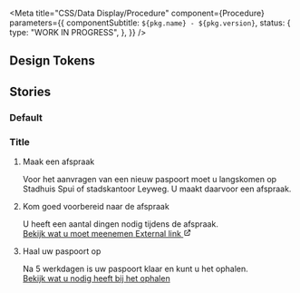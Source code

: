 
<Meta
  title="CSS/Data Display/Procedure"
  component={Procedure}
  parameters={{
    componentSubtitle: `${pkg.name} - ${pkg.version}`,
    status: {
      type: "WORK IN PROGRESS",
    },
  }}
/>

<Description markdown={readme} />

## Design Tokens

<DesignTokenDocBlock categoryName="Data Display" viewType="table" />

## Stories

### Default

<Canvas>
  <Story name="Default">
    <div className="denhaag-procedure-container">
      <h3 className="denhaag-procedure__heading">Title</h3>
      <ol className="denhaag-process-steps denhaag-procedure">
        <li className="denhaag-process-steps__step denhaag-process-steps__step--current">
          <div className="denhaag-process-steps__step-header">
            <div className="denhaag-step-marker denhaag-step-marker--current"></div>
            <p className="denhaag-process-steps__step-heading utrecht-heading-4">Maak een afspraak</p>
          </div>
          <div className="denhaag-process-steps__step-body">
            <div className="denhaag-step-marker__connector denhaag-step-marker__connector--current denhaag-step-marker__connector--main-to-nested"></div>
            <div className="denhaag-process-steps__step-meta">
              <p className="utrecht-paragraph">
                Voor het aanvragen van een nieuw paspoort moet u langskomen op Stadhuis Spui of stadskantoor Leyweg. U
                maakt daarvoor een afspraak.
              </p>
            </div>
          </div>
        </li>
        <li className="denhaag-process-steps__step denhaag-process-steps__step--current">
          <div className="denhaag-process-steps__step-header">
            <div className="denhaag-step-marker denhaag-step-marker--current"></div>
            <p className="denhaag-process-steps__step-heading utrecht-heading-4">
              Kom goed voorbereid naar de afspraak
            </p>
          </div>
          <div className="denhaag-process-steps__step-body">
            <div className="denhaag-step-marker__connector denhaag-step-marker__connector--current denhaag-step-marker__connector--main-to-nested"></div>
            <div className="denhaag-process-steps__step-meta">
              <p className="utrecht-paragraph">
                U heeft een aantal dingen nodig tijdens de afspraak.
                <br />
                <a
                  href="https://denhaag.nl"
                  className="denhaag-link denhaag-link--with-icon denhaag-link--with-icon-end denhaag-link--external"
                  rel="noreferrer noopener nofollow"
                >
                  <span className="denhaag-link__label">Bekijk wat u moet meenemen</span>
                  <span className="denhaag-link__sr-only">External link</span>
                  <svg
                    width="1em"
                    height="1em"
                    viewBox="0 0 24 24"
                    fill="none"
                    xmlns="http://www.w3.org/2000/svg"
                    className="denhaag-icon"
                    focusable="false"
                    aria-hidden="true"
                    shapeRendering="auto"
                  >
                    <path
                      d="M14 5C13.4477 5 13 4.55228 13 4C13 3.44772 13.4477 3 14 3H20C20.2652 3 20.5196 3.10536 20.7071 3.29289C20.8946 3.48043 21 3.73478 21 4L21 10C21 10.5523 20.5523 11 20 11C19.4477 11 19 10.5523 19 10L19 6.41422L9.70711 15.7071C9.31658 16.0976 8.68342 16.0976 8.29289 15.7071C7.90237 15.3166 7.90237 14.6834 8.29289 14.2929L17.5858 5H14ZM3 7C3 5.89543 3.89543 5 5 5H10C10.5523 5 11 5.44772 11 6C11 6.55228 10.5523 7 10 7H5V19H17V14C17 13.4477 17.4477 13 18 13C18.5523 13 19 13.4477 19 14V19C19 20.1046 18.1046 21 17 21H5C3.89543 21 3 20.1046 3 19V7Z"
                      fill="currentColor"
                    ></path>
                  </svg>
                </a>
              </p>
            </div>
          </div>
        </li>
        <li className="denhaag-process-steps__step denhaag-process-steps__step--current">
          <div className="denhaag-process-steps__step-header">
            <div className="denhaag-step-marker denhaag-step-marker--current"></div>
            <p className="denhaag-process-steps__step-heading utrecht-heading-4">Haal uw paspoort op</p>
          </div>
          <div className="denhaag-process-steps__step-body">
            <div className="denhaag-step-marker__connector denhaag-step-marker__connector--current denhaag-step-marker__connector--main-to-nested"></div>
            <div className="denhaag-process-steps__step-meta">
              <p className="utrecht-paragraph">
                Na 5 werkdagen is uw paspoort klaar en kunt u het ophalen.
                <br />
                <a href="#example-link" className="denhaag-link">
                  <span className="denhaag-link__label">Bekijk wat u nodig heeft bij het ophalen</span>
                </a>
              </p>
            </div>
          </div>
        </li>
      </ol>
    </div>
  </Story>
</Canvas>
